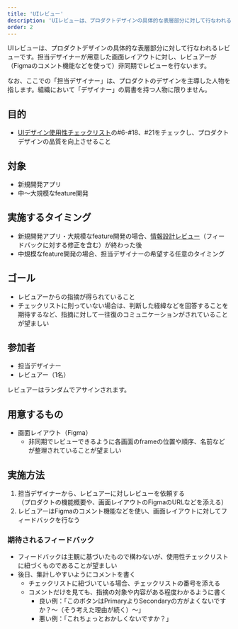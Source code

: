 ```yaml
---
title: 'UIレビュー'
description: 'UIレビューは、プロダクトデザインの具体的な表層部分に対して行なわれるレビューです。'
order: 2
---
```

UIレビューは、プロダクトデザインの具体的な表層部分に対して行なわれるレビューです。担当デザイナーが用意した画面レイアウトに対し、レビュアーが（Figmaのコメント機能などを使って）非同期でレビューを行ないます。

なお、ここでの「担当デザイナー」は、プロダクトのデザインを主導した人物を指します。組織において「デザイナー」の肩書を持つ人物に限りません。

## 目的
- [UIデザイン使用性チェックリスト](/products/usability/usability-checklist/#h2-2)の#6-#18、#21をチェックし、プロダクトデザインの品質を向上させること

## 対象

- 新規開発アプリ
- 中〜大規模なfeature開発

## 実施するタイミング
- 新規開発アプリ・大規模なfeature開発の場合、[情報設計レビュー](/products/design-review/ia-review/)（フィードバックに対する修正を含む）が終わった後
- 中規模なfeature開発の場合、担当デザイナーの希望する任意のタイミング

## ゴール
- レビュアーからの指摘が得られていること
- チェックリストに則っていない場合は、判断した経緯などを回答することを期待するなど、指摘に対して一往復のコミュニケーションがされていることが望ましい

## 参加者
- 担当デザイナー
- レビュアー（1名）

レビュアーはランダムでアサインされます。

## 用意するもの
- 画面レイアウト（Figma）
  - 非同期でレビューできるように各画面のframeの位置や順序、名前などが整理されていることが望ましい

## 実施方法
1. 担当デザイナーから、レビュアーに対しレビューを依頼する  
（プロダクトの機能概要や、画面レイアウトのFigmaのURLなどを添える）
2. レビュアーはFigmaのコメント機能などを使い、画面レイアウトに対してフィードバックを行なう

### 期待されるフィードバック
- フィードバックは主観に基づいたもので構わないが、使用性チェックリストに紐づくものであることが望ましい
- 後日、集計しやすいようにコメントを書く
  - チェックリストに紐づいている場合、チェックリストの番号を添える
  - コメントだけを見ても、指摘の対象や内容がある程度わかるように書く
    - 良い例：「このボタンはPrimaryよりSecondaryの方がよくないですか？〜（そう考えた理由が続く）〜」
    - 悪い例：「これちょっとおかしくないですか？」

